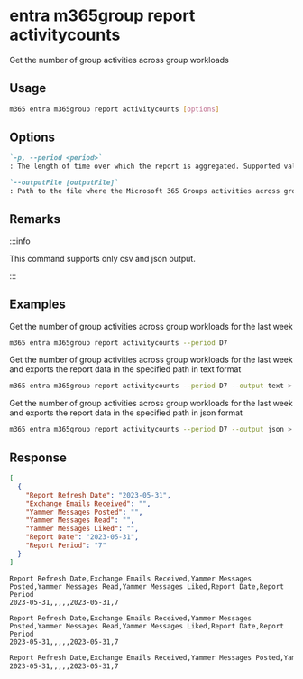 
# entra m365group report activitycounts

Get the number of group activities across group workloads

## Usage

```sh
m365 entra m365group report activitycounts [options]
```

## Options

```md definition-list
`-p, --period <period>`
: The length of time over which the report is aggregated. Supported values `D7`, `D30`, `D90`, `D180`

`--outputFile [outputFile]`
: Path to the file where the Microsoft 365 Groups activities across group workloads report should be stored in
```

<Global />

## Remarks

:::info

This command supports only csv and json output.

:::

## Examples

Get the number of group activities across group workloads for the last week

```sh
m365 entra m365group report activitycounts --period D7
```

Get the number of group activities across group workloads for the last week and exports the report data in the specified path in text format

```sh
m365 entra m365group report activitycounts --period D7 --output text > "m365groupactivitycounts.txt"
```

Get the number of group activities across group workloads for the last week and exports the report data in the specified path in json format

```sh
m365 entra m365group report activitycounts --period D7 --output json > "m365groupactivitycounts.json"
```

## Response

<Tabs>
  <TabItem value="JSON">

  ```json
  [
    {
      "Report Refresh Date": "2023-05-31",
      "Exchange Emails Received": "",
      "Yammer Messages Posted": "",
      "Yammer Messages Read": "",
      "Yammer Messages Liked": "",
      "Report Date": "2023-05-31",
      "Report Period": "7"
    }
  ]
  ```

  </TabItem>
  <TabItem value="Text">

  ```text
  Report Refresh Date,Exchange Emails Received,Yammer Messages Posted,Yammer Messages Read,Yammer Messages Liked,Report Date,Report Period
  2023-05-31,,,,,2023-05-31,7
  ```

  </TabItem>
  <TabItem value="CSV">

  ```csv
  Report Refresh Date,Exchange Emails Received,Yammer Messages Posted,Yammer Messages Read,Yammer Messages Liked,Report Date,Report Period
  2023-05-31,,,,,2023-05-31,7
  ```

  </TabItem>
  <TabItem value="Markdown">

  ```md
  Report Refresh Date,Exchange Emails Received,Yammer Messages Posted,Yammer Messages Read,Yammer Messages Liked,Report Date,Report Period
  2023-05-31,,,,,2023-05-31,7
  ```

  </TabItem>
</Tabs>
